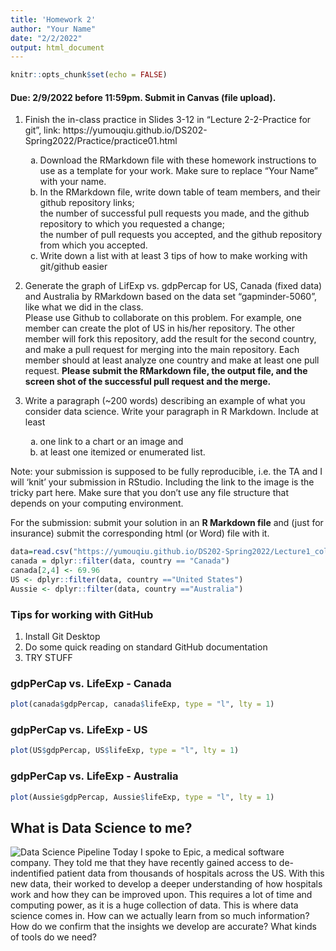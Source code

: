 ```yaml
---
title: 'Homework 2'
author: "Your Name"
date: "2/2/2022"
output: html_document
---
```


```r
knitr::opts_chunk$set(echo = FALSE)

```

#### Due: 2/9/2022 before 11:59pm. Submit in Canvas (file upload).

1. Finish the in-class practice in Slides 3-12 in "Lecture 2-2-Practice for git", link: https://yumouqiu.github.io/DS202-Spring2022/Practice/practice01.html  
    a. Download the RMarkdown file with these homework instructions to use as a template for your work. Make sure to replace "Your Name" with your name.  
    b. In the RMarkdown file, write down table of team members, and their github repository links;   
the number of successful pull requests you made, and the github repository to which you requested a change;  
the number of pull requests you accepted, and the github repository from which you accepted.  
    c. Write down a list with at least 3 tips of how to make working with git/github easier  

2. Generate the graph of LifExp vs. gdpPercap for US, Canada (fixed data) and Australia by RMarkdown based on the data set "gapminder-5060", like what we did in the class.  
Please use Github to collaborate on this problem. For example, one member can create the plot of US in his/her repository. The other member will fork this repository, add the result for the second country, and make a pull request for merging into the main repository. Each member should at least analyze one country and make at least one pull request. **Please submit the RMarkdown file, the output file, and the screen shot of the successful pull request and the merge.**

3. Write a paragraph (~200 words) describing an example of what you consider data science. Write your paragraph in R Markdown. Include at least 
    a. one link to a chart or an image and 
    b. at least one itemized or enumerated list.
  
    

Note: your submission is supposed to be fully reproducible, i.e. the TA and I will 'knit' your submission in RStudio. Including the link to the image is the tricky part here. Make sure that you don't use any file structure that depends on your computing environment.


For the submission: submit your solution in an **R Markdown file** and (just for insurance) submit the corresponding html (or Word) file with it. 

```r
data=read.csv("https://yumouqiu.github.io/DS202-Spring2022/Lecture1_collaborative-environment/data/gapminder-5060.csv")
canada = dplyr::filter(data, country == "Canada")
canada[2,4] <- 69.96
US <- dplyr::filter(data, country =="United States")
Aussie <- dplyr::filter(data, country =="Australia")
```
### Tips for working with GitHub
1. Install Git Desktop
2. Do some quick reading on standard GitHub documentation
3. TRY STUFF

### gdpPerCap vs. LifeExp - Canada
```r
plot(canada$gdpPercap, canada$lifeExp, type = "l", lty = 1)

```

### gdpPerCap vs. LifeExp - US
```r
plot(US$gdpPercap, US$lifeExp, type = "l", lty = 1)

```

### gdpPerCap vs. LifeExp - Australia
```r
plot(Aussie$gdpPercap, Aussie$lifeExp, type = "l", lty = 1)

```

## What is Data Science to me?

![Data Science Pipeline](homework02_files/data_science.png)
Today I spoke to Epic, a medical software company. They told me that they have recently gained access to de-indentified patient data from thousands of hospitals across the US. With this new data, their worked to develop a deeper understanding of how hospitals work and how they can be improved upon. This requires a lot of time and computing power, as it is a huge collection of data. This is where data science comes in. How can we actually learn from so much information? How do we confirm that the insights we develop are accurate? What kinds of tools do we need?
